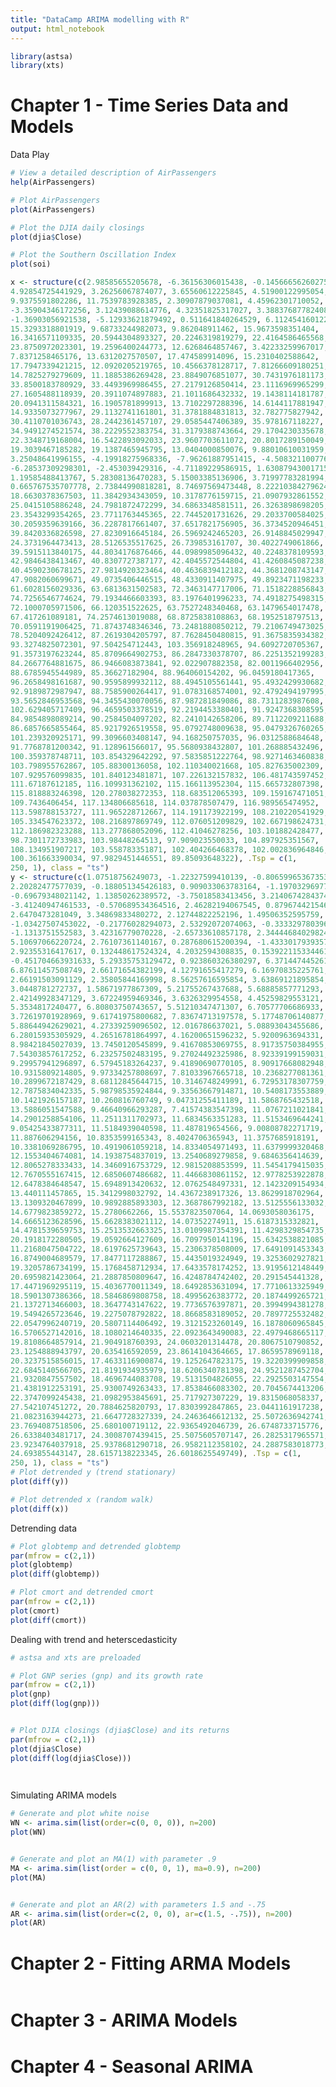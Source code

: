 ```yaml
---
title: "DataCamp ARIMA modelling with R"
output: html_notebook
---
```


```r
library(astsa)
library(xts)
```

# Chapter 1 - Time Series Data and Models
Data Play
```r
# View a detailed description of AirPassengers
help(AirPassengers)

# Plot AirPassengers
plot(AirPassengers)

# Plot the DJIA daily closings
plot(djia$Close)

# Plot the Southern Oscillation Index
plot(soi)

```


```r
x <- structure(c(2.98585655205678, -6.36156306015438, -0.145666562602756, 
4.92854725441929, 3.26256067874077, 3.65560612225845, 4.51900122995054, 
9.9375591802286, 11.7539783928385, 2.30907879037081, 4.45962301710052, 
-3.35904346172256, 3.12439088614776, 4.32351825317027, 3.38837687782408, 
-1.36903056921538, -5.12933621879492, 0.511641840264529, 6.11245416012272, 
15.3293318801919, 9.68733244982073, 9.862048911462, 15.9673598351404, 
16.3416571109335, 20.5944304893327, 20.2246319819279, 22.4164586465568, 
23.8750972023301, 19.2596400244773, 12.6268464857467, 3.42233259967017, 
7.8371258465176, 13.6312027570507, 17.474589914096, 15.2310402588642, 
17.7947339421215, 12.0920205219765, 10.4566378128717, 7.81266609180251, 
14.7825279279609, 11.1885386269428, 23.8849076851077, 30.7431976181173, 
33.8500183780929, 33.4493969986455, 27.2179126850414, 23.1116969965299, 
27.1605488118939, 20.3911074897883, 21.1011686432332, 19.1438114181787, 
20.0941311584321, 16.1905781899913, 13.7102297288396, 14.6144117881947, 
14.9335073277967, 29.1132741161801, 31.3781884831813, 32.782775827942, 
30.4110701036743, 28.2442361457107, 29.0585447406389, 35.978167118227, 
34.9491274521574, 38.2229552383754, 31.3179388743664, 29.1704230335678, 
22.3348719168004, 16.5422893092033, 23.9607703611072, 20.8017289150049, 
19.3039467185282, 19.1387465945795, 13.0404000850076, 9.88010610031959, 
3.25048641996155, -4.19918275968336, -7.96261887951415, -4.50832110077692, 
-6.28537309298301, -2.453039429316, -4.71189229586915, 1.63087943001715, 
1.19585488413767, 5.28308136470283, 5.15003385136906, 3.71997783281994, 
0.665767535707778, 2.73844990818281, 8.74697569473448, 8.22210384279624, 
18.6630378367503, 11.3842934343059, 10.3178776159715, 21.0907932861552, 
25.0415105886248, 24.7981872472299, 34.6863348581511, 26.3263898698205, 
23.3543299354265, 23.7711763445365, 22.7445201731626, 29.2033700584025, 
30.2059359639166, 36.2287817661407, 37.6517821756905, 36.3734520946451, 
39.8420336826598, 27.8230916645184, 26.5969242465203, 26.9148845029947, 
24.3731964473413, 28.5126535517625, 26.739853161707, 30.4022749061866, 
39.5915113840175, 44.8034176876466, 44.0989985096432, 40.2248378109593, 
42.9846438413467, 40.8307727387177, 42.4045572544804, 41.4260845087238, 
40.4590230678125, 27.9814920323464, 40.4636839412182, 44.3681208743147, 
47.9082060699671, 49.0735406446515, 48.4330911407975, 49.8923471198233, 
61.6028156029336, 63.6813631502583, 72.3463147717006, 71.1518228856843, 
74.7256546774624, 79.1934466603393, 83.1976401996233, 74.4918275498315, 
72.1000705971506, 66.120351522625, 63.7527248340468, 63.1479654017478, 
67.417261089181, 74.2574613019088, 68.8725838108863, 68.1952518797513, 
70.0591191906425, 71.8743748346346, 73.2481880850212, 79.2106749473025, 
78.5204092426412, 87.2619304205797, 87.7628450480815, 91.3675835934382, 
93.3274825072301, 97.504254712443, 103.356918248965, 94.6092720705367, 
91.3573197623244, 85.8709664902753, 86.2847330378707, 86.2251352199283, 
84.2667764881675, 86.9466083873841, 92.022907882358, 82.0011966402956, 
88.6785945544989, 85.36627182904, 88.964060154202, 96.0459180417365, 
96.2658498161687, 90.9595899932112, 88.4945105561441, 95.4932429930682, 
92.9189872987947, 88.7585900264417, 91.0783168574001, 92.4792494197995, 
93.5652846953568, 94.3455430070056, 87.987281849086, 88.7311283987608, 
102.629405717409, 96.4659503378519, 92.2194453380401, 91.9247368308595, 
84.9854898089214, 90.2584504097202, 82.2410142658206, 89.7112209211688, 
86.6857665855464, 85.9217926519558, 95.0792748009638, 95.0479326760265, 
101.239320925171, 99.3096603408147, 94.168250757035, 96.0312588684648, 
91.7768781200342, 91.128961566017, 95.5680938432807, 101.268885432496, 
100.359378748711, 103.854329642292, 97.5835851222764, 98.9271463460838, 
103.798955762867, 105.88300136058, 102.110340021668, 105.827635002309, 
107.929576099835, 101.840123481871, 107.226132157832, 106.481743597452, 
111.67187612185, 116.109931362102, 115.166113952304, 115.665732807398, 
115.818883246398, 120.278038272353, 118.683512065393, 109.159167471051, 
109.7436406454, 117.134806685618, 114.037878507479, 116.989565474952, 
113.598788153727, 111.965228712667, 114.191173922199, 108.210220541929, 
105.334547623372, 108.216897869749, 112.076051209829, 102.667198624731, 
112.186982323288, 113.277868052096, 112.41046278256, 103.101882428477, 
98.7301172733983, 103.98448264513, 97.909023550033, 104.897925351567, 
108.134951907217, 103.558783351871, 102.404266468378, 102.002836964846, 
100.361663390034, 97.9829451446551, 89.85093648322), .Tsp = c(1, 
250, 1), class = "ts")
y <- structure(c(1.07518756249073, -1.22327599410139, -0.806599653673531, 
2.20282477577039, -0.188051345426183, 0.909033063783164, -1.19703296977968, 
-0.69679348021142, 1.13850262389572, -3.75018583413456, 3.21406742843748, 
-3.41240947461533, -0.570689534364516, 2.46282194067545, 0.879674421546447, 
2.6470473281049, 3.34869833480272, 2.12744822252196, 1.49506352595759, 
-1.03427507453022, -0.21776028294073, 2.53292072074063, -0.333329780396364, 
-1.1313751552583, 3.42316779070228, -2.65733610857178, 2.34444684029824, 
5.10697066220724, 2.76107361140167, 0.287680615200394, -1.43330179393571, 
2.92355316417617, 0.132448617524324, 4.2032594308835, 0.153922115334461, 
-0.451704663931633, 5.29335753129472, 0.923860326380297, 6.37144744526138, 
6.87611457508749, 2.66171654382199, 4.12791655417279, 6.16970835225761, 
2.66191503091129, 2.35805844169998, 8.56257616595854, 3.63869121895854, 
3.0448781272737, 1.58671977867309, 5.21755267437688, 5.68885857771293, 
2.42149928347129, 3.67224959469346, 3.6326329954558, 4.45259829553121, 
5.3534817240477, 6.80803750743657, 5.51210347471307, 6.70577706686933, 
3.72619701928969, 9.61741975800682, 7.83674713197578, 5.17748706140877, 
5.88644942629021, 4.27339259096502, 12.016786637021, 5.08893043455686, 
6.28015935305929, 4.26516781864997, 4.16200651596232, 5.9200963694331, 
8.98421845027039, 13.7450120545899, 9.41670853069755, 8.91735750384955, 
7.54303857617252, 6.23257502483195, 9.27024492325986, 8.92339199159031, 
9.29957941296897, 6.57945183264237, 9.41890690770105, 8.90917668082948, 
10.9315809214805, 9.97334257808697, 7.81033967665718, 10.2368277081361, 
10.2899672187429, 8.68112845644715, 10.3146748249991, 6.72953178307759, 
12.7875834042335, 5.98798535924844, 9.33563667914871, 10.5408173553889, 
10.1421926157187, 10.260816760749, 9.04731255411189, 11.5868765432518, 
13.5886051547588, 9.46640966293287, 7.41574383547398, 11.0767211021841, 
14.2901258854106, 11.2511311702973, 11.6834563351283, 11.5153469644241, 
9.05425433877311, 11.5184939040598, 11.487819654566, 9.00808782271719, 
11.887606294156, 10.8353599165343, 8.4024706365943, 11.3757685918191, 
10.3381069286795, 10.4919061059218, 14.8334054971493, 11.6379999320468, 
12.1553404674081, 14.1938754837019, 13.2540689279858, 9.6846356414639, 
12.8065278333433, 14.3460916753729, 12.9815208853599, 11.5454179415035, 
12.7670555167415, 12.6850607486682, 11.4466830861152, 12.9778253922878, 
12.6478384648547, 15.6948913420632, 12.0762548497331, 12.1423209154934, 
13.440111457865, 15.3412998032792, 14.4367238917326, 13.8629918702964, 
13.1309320467899, 10.9892885893303, 12.3687867992182, 13.5125556133032, 
14.6779823859272, 15.2780662266, 15.5537823507064, 14.0693058036175, 
14.6665123628596, 15.6628383021112, 14.07352274911, 15.6187315332821, 
14.4781539659753, 15.2513532663325, 13.0109987354391, 11.4298329854735, 
20.1918172280505, 19.0592664127609, 16.7097950141196, 15.6342538821085, 
11.2168047504722, 18.6197625739643, 15.2306378508009, 17.6491091453343, 
16.8749004689579, 17.8477117288867, 15.4435019324949, 19.3253602927821, 
19.3205786734199, 15.1768458712934, 17.6433578174252, 13.9195612148449, 
20.6959821423064, 21.2887850809647, 16.4248784742402, 20.291545441328, 
17.4471969295119, 15.4036770011349, 18.6492853631094, 17.7710613325949, 
18.5901307386366, 18.5846869808758, 18.4995626383772, 20.1874499265721, 
21.1372713466003, 18.3647743147622, 19.7736576397871, 20.3994994381278, 
19.5494265723646, 19.2275078792822, 18.8668583189052, 20.7897725532482, 
22.0547996240719, 20.5807114406492, 19.3121523260149, 16.1878060965845, 
16.5706527142016, 18.1080214640335, 22.0923643490083, 22.4979468665117, 
19.8108664857914, 21.904918760393, 24.0603201314478, 20.8067510790852, 
23.1254888943797, 20.635416592059, 23.8614104364665, 17.8659578969118, 
20.3237515856015, 17.4633116900874, 19.1252647823175, 19.3220399909858, 
22.6845140566705, 21.8191934935979, 18.6206340781398, 24.9521287452704, 
21.9320847557502, 18.4696744083708, 19.5131504826055, 22.2925503147554, 
21.4381912253191, 25.9300749263433, 17.8538466083302, 20.7045674413206, 
22.3747099245438, 21.0982953845691, 25.717927307229, 19.8315068058337, 
27.542107451272, 20.7884625820793, 17.8303992847865, 23.0441161917238, 
21.0823163944273, 21.6647728327339, 24.2463646612132, 25.5072636942741, 
23.7694087518506, 25.680100719112, 22.9365492046739, 26.6748733715776, 
26.6338403481717, 24.3008707439415, 25.5075605707147, 26.2825317965571, 
23.9234764037918, 25.9378681290718, 26.9582112358102, 24.2887583018773, 
24.693855443147, 28.6157138223345, 26.6018625549749), .Tsp = c(1, 
250, 1), class = "ts")
# Plot detrended y (trend stationary)
plot(diff(y))

# Plot detrended x (random walk)
plot(diff(x))

```

Detrending data
```r
# Plot globtemp and detrended globtemp
par(mfrow = c(2,1))
plot(globtemp) 
plot(diff(globtemp))

# Plot cmort and detrended cmort
par(mfrow = c(2,1))
plot(cmort)
plot(diff(cmort))

```

Dealing with trend and heterscedasticity
```r
# astsa and xts are preloaded 

# Plot GNP series (gnp) and its growth rate
par(mfrow = c(2,1))
plot(gnp)
plot(diff(log(gnp)))


# Plot DJIA closings (djia$Close) and its returns
par(mfrow = c(2,1))
plot(djia$Close)
plot(diff(log(djia$Close)))

 
```

Simulating ARIMA models
```r
# Generate and plot white noise
WN <- arima.sim(list(order=c(0, 0, 0)), n=200)
plot(WN)


# Generate and plot an MA(1) with parameter .9 
MA <- arima.sim(list(order = c(0, 0, 1), ma=0.9), n=200)
plot(MA)


# Generate and plot an AR(2) with parameters 1.5 and -.75
AR <- arima.sim(list(order=c(2, 0, 0), ar=c(1.5, -.75)), n=200)
plot(AR)

```

# Chapter 2 - Fitting ARMA Models
```r

```

# Chapter 3 - ARIMA Models

# Chapter 4 - Seasonal ARIMA
